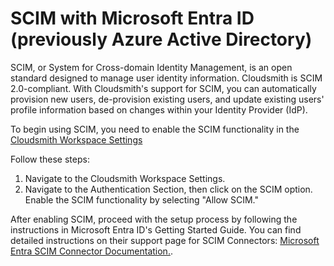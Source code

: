 
# SCIM with Microsoft Entra ID (previously Azure Active Directory)

SCIM, or System for Cross-domain Identity Management, is an open standard designed to manage user identity information. Cloudsmith is SCIM 2.0-compliant. With Cloudsmith's support for SCIM, you can automatically provision new users, de-provision existing users, and update existing users' profile information based on changes within your Identity Provider (IdP).

To begin using SCIM, you need to enable the SCIM functionality in the [Cloudsmith Workspace Settings](https://help.cloudsmith.io/docs/organisations#scim)

Follow these steps:

1. Navigate to the Cloudsmith Workspace Settings.
2. Navigate to the Authentication Section, then click on the SCIM option. Enable the SCIM functionality by selecting "Allow SCIM."

After enabling SCIM, proceed with the setup process by following the instructions in Microsoft Entra ID's Getting Started Guide. You can find detailed instructions on their support page for SCIM Connectors: [Microsoft Entra SCIM Connector Documentation.](https://learn.microsoft.com/en-us/entra/architecture/sync-scim).

<BlockImage src={img_scim_steps} alt=""></BlockImage>
